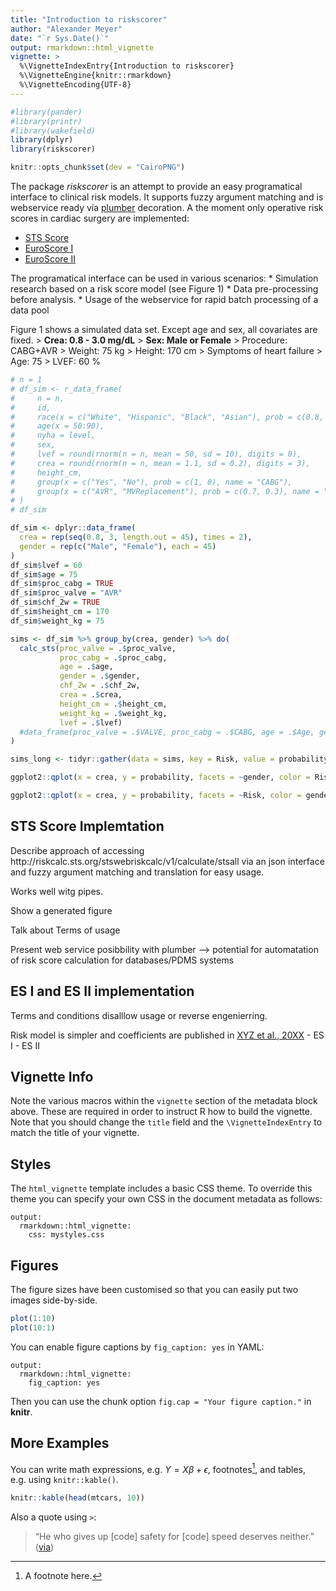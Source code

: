 ```yaml
---
title: "Introduction to riskscorer"
author: "Alexander Meyer"
date: "`r Sys.Date()`"
output: rmarkdown::html_vignette
vignette: >
  %\VignetteIndexEntry{Introduction to riskscorer}
  %\VignetteEngine{knitr::rmarkdown}
  %\VignetteEncoding{UTF-8}
---
```


```r
#library(pander)
#library(printr)
#library(wakefield)
library(dplyr)
library(riskscorer)

knitr::opts_chunk$set(dev = "CairoPNG")

```


The package *riskscorer* is an attempt to provide an easy programatical interface to clinical risk models. It supports fuzzy argument matching and is webservice ready via [plumber](http://plumber.trestletech.com/) decoration.
A the moment only operative risk scores in cardiac surgery are implemented:

* [STS Score](http://riskcalc.sts.org/)
* [EuroScore I](http://www.euroscore.org)
* [EuroScore II](http://www.euroscore.org)

The programatical interface can be used in various scenarios:
* Simulation research based on a risk score model (see Figure 1)
* Data pre-processing before analysis.
* Usage of the webservice for rapid batch processing of a data pool

Figure 1 shows a simulated data set. Except age and sex, all covariates are fixed.
  > **Crea: 0.8 - 3.0 mg/dL**
  > **Sex: Male or Female**
  > Procedure: CABG+AVR
  > Weight: 75 kg
  > Height: 170 cm
  > Symptoms of heart failure
  > Age: 75
  > LVEF: 60 %
  
```r
# n = 1
# df_sim <- r_data_frame(
#     n = n,
#     id,
#     race(x = c("White", "Hispanic", "Black", "Asian"), prob = c(0.8, 0.1, 0.05, 0.05), name = "Race"),
#     age(x = 50:90),
#     nyha = level,
#     sex,
#     lvef = round(rnorm(n = n, mean = 50, sd = 10), digits = 0),
#     crea = round(rnorm(n = n, mean = 1.1, sd = 0.2), digits = 3),
#     height_cm,
#     group(x = c("Yes", "No"), prob = c(1, 0), name = "CABG"),
#     group(x = c("AVR", "MVReplacement"), prob = c(0.7, 0.3), name = "VALVE")
# )
# df_sim

df_sim <- dplyr::data_frame(
  crea = rep(seq(0.8, 3, length.out = 45), times = 2),
  gender = rep(c("Male", "Female"), each = 45)
)
df_sim$lvef = 60
df_sim$age = 75
df_sim$proc_cabg = TRUE
df_sim$proc_valve = "AVR"
df_sim$chf_2w = TRUE
df_sim$height_cm = 170
df_sim$weight_kg = 75

sims <- df_sim %>% group_by(crea, gender) %>% do(
  calc_sts(proc_valve = .$proc_valve, 
           proc_cabg = .$proc_cabg, 
           age = .$age, 
           gender = .$gender,
           chf_2w = .$chf_2w,
           crea = .$crea,
           height_cm = .$height_cm,
           weight_kg = .$weight_kg,
           lvef = .$lvef)
  #data_frame(proc_valve = .$VALVE, proc_cabg = .$CABG, age = .$Age, gender = .$Sex, crea = .$crea, lvef = .$lvef)
)

sims_long <- tidyr::gather(data = sims, key = Risk, value = probability, Mortality:Short_LOS)

ggplot2::qplot(x = crea, y = probability, facets = ~gender, color = Risk, data = sims_long, geom = c("line")) + ggplot2::theme_bw()

ggplot2::qplot(x = crea, y = probability, facets = ~Risk, color = gender, data = sims_long, geom = c("line")) + ggthemes::theme_stata()
```


## STS Score Implemtation

Describe approach of accessing http://riskcalc.sts.org/stswebriskcalc/v1/calculate/stsall
via an json interface and fuzzy argument matching and translation for easy usage.

Works well witg pipes.

Show a generated figure

Talk about Terms of usage

Present web service posibbility with plumber --> potential for automatation of risk score calculation for databases/PDMS systems

## ES I and ES II implementation

Terms and conditions disalllow usage or reverse engenierring.

Risk model is simpler and coefficients are published in [XYZ et al., 20XX](http://citation)
- ES I
- ES II 

## Vignette Info

Note the various macros within the `vignette` section of the metadata block above. These are required in order to instruct R how to build the vignette. Note that you should change the `title` field and the `\VignetteIndexEntry` to match the title of your vignette.



## Styles

The `html_vignette` template includes a basic CSS theme. To override this theme you can specify your own CSS in the document metadata as follows:

    output: 
      rmarkdown::html_vignette:
        css: mystyles.css

## Figures

The figure sizes have been customised so that you can easily put two images side-by-side. 

```r
plot(1:10)
plot(10:1)
```

You can enable figure captions by `fig_caption: yes` in YAML:

    output:
      rmarkdown::html_vignette:
        fig_caption: yes

Then you can use the chunk option `fig.cap = "Your figure caption."` in **knitr**.

## More Examples

You can write math expressions, e.g. $Y = X\beta + \epsilon$, footnotes^[A footnote here.], and tables, e.g. using `knitr::kable()`.

```r
knitr::kable(head(mtcars, 10))
```

Also a quote using `>`:

> "He who gives up [code] safety for [code] speed deserves neither."
([via](https://twitter.com/hadleywickham/status/504368538874703872))
